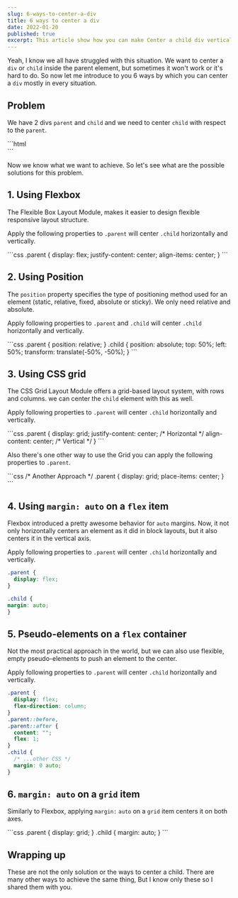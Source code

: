 ```yaml
---
slug: 6-ways-to-center-a-div
title: 6 ways to center a div
date: 2022-01-20
published: true
excerpt: This article show how you can make Center a child div vertically and horizontally respect to it's parent. There are many ways to do it. These ways are the best to use.
---
```


Yeah, I know we all have struggled with this situation. We want to center a `div` or `child` inside the parent element, but sometimes it won't work or it's hard to do. So now let me introduce to you 6 ways by which you can center a `div` mostly in every situation.

## Problem

We have 2 divs `parent` and `child` and we need to center `child` with respect to the `parent`.

<CodeTitle title="index.html" lang="html" />
```html
<div class="parent">
  <div class="child"></div>
</div>
```

<Figcaption
  src="https://i.imgur.com/ydjQ8nQ.png"
  alt="problem"
  caption="Goal- It should look like this"
/>

Now we know what we want to achieve. So let's see what are the possible solutions for this problem.

## 1. Using Flexbox

The Flexible Box Layout Module, makes it easier to design flexible responsive layout structure.

Apply the following properties to `.parent` will center `.child` horizontally and vertically.

<CodeTitle title="styles.css" lang="css" />
```css
.parent {
  display: flex;
  justify-content: center;
  align-items: center;
}
```

<Codepen id="ZEXpVYv" />

## 2. Using Position

The `position` property specifies the type of positioning method used for an element (static, relative, fixed, absolute or sticky). We only need relative and absolute.

Apply following properties to `.parent` and `.child` will center `.child` horizontally and vertically.

<CodeTitle title="styles.css" lang="css" />
```css
.parent {
  position: relative;
}
.child {
  position: absolute;
  top: 50%;
  left: 50%;
  transform: translate(-50%, -50%);
}
```

<Codepen id="gOGwZpp" />

## 3. Using CSS grid

The CSS Grid Layout Module offers a grid-based layout system, with rows and columns. we can center the `child` element with this as well.

Apply following properties to `.parent` will center `.child` horizontally and vertically.

<CodeTitle lang="css" title="styles.css" />
```css
.parent {
  display: grid;
  justify-content: center; /* Horizontal */
  align-content: center; /* Vertical */
}
```

<Codepen id="QWqKzjp" />

Also there's one other way to use the Grid you can apply the following properties to `.parent`.

<CodeTitle lang="css" title="styles.css" />
```css
/* Another Approach */
.parent {
  display: grid;
  place-items: center;
}
```

<Codepen id="oNGzJbO" />

## 4. Using `margin: auto` on a `flex` item

Flexbox introduced a pretty awesome behavior for `auto` margins. Now, it not only horizontally centers an element as it did in block layouts, but it also centers it in the vertical axis.

Apply following properties to `.parent` will center `.child` horizontally and vertically.

<CodeTitle lang="css" title="styles.css" />

```css
.parent {
  display: flex;
}

.child {
margin: auto;
}
```

<Codepen id="zYEKyKJ" />

## 5. Pseudo-elements on a `flex` container

Not the most practical approach in the world, but we can also use flexible, empty pseudo-elements to push an element to the center.

Apply following properties to `.parent` will center `.child` horizontally and vertically.

<CodeTitle lang="css" title="styles.css" />

```css
.parent {
  display: flex;
  flex-direction: column;
}
.parent::before,
.parent::after {
  content: "";
  flex: 1;
}
.child {
  /* ...other CSS */
  margin: 0 auto;
}
```

<Codepen id="RwLGEKN" />

## 6. `margin: auto` on a `grid` item

Similarly to Flexbox, applying `margin:` `auto` on a `grid` item centers it on both axes.

<CodeTitle lang="css" title="styles.css" />
```css
.parent {
  display: grid;
}
.child {
  margin: auto;
}
```

<Codepen id="ExwgGZd" />

## Wrapping up

These are not the only solution or the ways to center a child. There are many other ways to achieve the same thing, But I know only these so I shared them with you.
